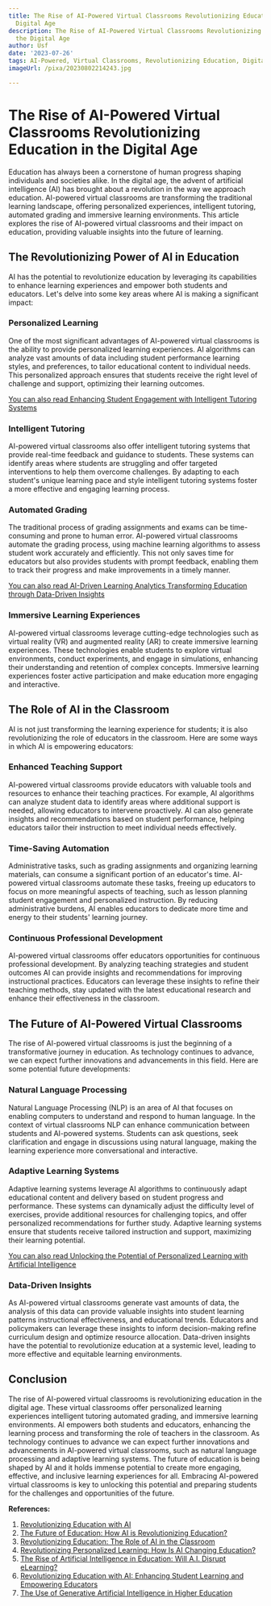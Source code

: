 ```yaml
---
title: The Rise of AI-Powered Virtual Classrooms Revolutionizing Education in the
  Digital Age
description: The Rise of AI-Powered Virtual Classrooms Revolutionizing Education in
  the Digital Age
author: Usf
date: '2023-07-26'
tags: AI-Powered, Virtual Classrooms, Revolutionizing Education, Digital Age
imageUrl: /pixa/20230802214243.jpg

---
```

# The Rise of AI-Powered Virtual Classrooms Revolutionizing Education in the Digital Age

Education has always been a cornerstone of human  progress shaping individuals and societies alike. In the digital age,  the advent of artificial intelligence  (AI) has brought  about a revolution in the way we approach education. AI-powered virtual classrooms are transforming the traditional learning landscape,  offering personalized experiences, intelligent tutoring,  automated grading and immersive  learning environments. This article explores the rise of AI-powered virtual classrooms and their impact on education,  providing valuable insights into the future of learning.

## The Revolutionizing Power of AI in Education

AI has the potential to revolutionize  education by leveraging its capabilities to enhance learning experiences  and empower both students and educators.  Let's delve into some key areas where AI is making a significant impact:

### Personalized Learning

One of the  most significant advantages of AI-powered virtual classrooms is  the ability to provide personalized learning experiences. AI algorithms can analyze vast amounts of data including student performance  learning styles, and preferences, to tailor educational content to  individual needs. This personalized approach ensures that students  receive the right level of  challenge and support, optimizing their learning  outcomes.

[You can also read Enhancing  Student Engagement with Intelligent Tutoring Systems](Enhancing%20Student%20Engagement%20with%20Intelligent%20Tutoring%20Systems)


### Intelligent Tutoring

AI-powered virtual classrooms also offer intelligent tutoring systems that provide real-time feedback and guidance  to students. These systems can identify areas where students are struggling and offer targeted interventions to help them overcome  challenges. By adapting to each student's unique learning pace and style intelligent  tutoring systems foster a more effective and engaging learning process.

### Automated  Grading

The traditional process of grading assignments  and exams can be  time-consuming  and prone to  human error. AI-powered virtual classrooms automate the grading  process,  using machine learning algorithms to assess student work accurately and efficiently. This not only saves time for educators but  also provides students with prompt feedback, enabling them  to track their progress  and make improvements in a timely manner.

[You  can also read AI-Driven Learning Analytics Transforming Education through Data-Driven Insights](AI-Driven%20Learning%20Analytics%20Transforming%20Education%20through%20Data-Driven%20Insights)


### Immersive Learning Experiences

AI-powered virtual classrooms leverage cutting-edge technologies such  as virtual reality (VR) and augmented  reality (AR) to  create immersive learning experiences.  These technologies enable students to explore  virtual environments, conduct experiments, and engage in simulations, enhancing their understanding and retention of complex concepts. Immersive learning experiences foster active participation and make education more engaging  and interactive.

## The Role of AI in the Classroom

AI is not just transforming the learning experience for students;  it is also revolutionizing the role of educators in the classroom. Here are some ways in which AI is empowering educators:

### Enhanced Teaching Support

AI-powered virtual classrooms provide educators with valuable tools and resources to enhance their teaching practices. For example, AI  algorithms can  analyze student data to  identify areas where additional support is  needed, allowing  educators to intervene proactively. AI can also generate insights and recommendations  based on student  performance,  helping educators tailor their instruction to meet  individual needs effectively.

### Time-Saving Automation

Administrative tasks,  such as grading assignments and organizing learning  materials, can consume a significant portion of an educator's time. AI-powered virtual classrooms automate these tasks, freeing up educators to focus on more meaningful aspects of teaching, such as  lesson planning student engagement and personalized instruction. By reducing administrative burdens, AI enables educators to  dedicate more time  and energy to  their students' learning journey.

### Continuous Professional Development

AI-powered virtual classrooms offer educators opportunities for continuous professional development. By  analyzing teaching strategies  and student outcomes AI can  provide insights and recommendations for improving instructional practices. Educators can leverage these  insights to refine their  teaching methods, stay updated with  the latest educational research and enhance their effectiveness in the classroom.

##  The Future  of AI-Powered Virtual Classrooms

The rise of AI-powered virtual classrooms is just  the beginning  of a transformative journey in education. As technology continues to advance, we can expect further innovations and advancements in this field. Here are some  potential future developments:

### Natural  Language Processing

Natural Language Processing (NLP) is an area of AI that focuses on enabling computers to understand and respond to human language. In the context  of virtual classrooms NLP can enhance communication between  students and AI-powered systems. Students  can ask  questions, seek clarification and engage in discussions using natural language, making the learning experience more conversational and interactive.

### Adaptive Learning Systems

Adaptive learning systems leverage AI algorithms to continuously adapt educational content and  delivery based on student progress and performance.  These  systems can dynamically adjust the difficulty  level of exercises, provide additional resources for challenging topics, and offer personalized recommendations for further study. Adaptive learning systems ensure that students receive tailored instruction  and  support, maximizing their learning potential.

[You can also read Unlocking the Potential  of Personalized Learning with Artificial Intelligence](Unlocking%20the%20Potential%20of%20Personalized%20Learning%20with%20Artificial%20Intelligence)


### Data-Driven Insights

As AI-powered virtual classrooms  generate vast  amounts of data,  the analysis of this data can provide valuable insights into  student learning patterns instructional effectiveness, and educational trends. Educators and policymakers  can leverage these insights to inform decision-making refine curriculum  design and optimize resource allocation.  Data-driven insights have the potential to revolutionize  education at a  systemic level, leading to more effective and equitable  learning environments.

## Conclusion

The  rise of AI-powered virtual classrooms is revolutionizing education in the digital age. These virtual classrooms  offer personalized learning experiences intelligent tutoring automated grading, and immersive learning environments. AI empowers both students and educators, enhancing the learning process and transforming the role of teachers in the classroom. As technology continues to advance we can expect further innovations and advancements in AI-powered virtual classrooms, such as natural language processing and adaptive learning systems. The future of education  is being shaped by AI and it holds immense potential to  create more engaging, effective, and inclusive learning experiences for all. Embracing  AI-powered virtual classrooms is key to  unlocking this potential and  preparing students for the challenges and opportunities of the future.

**References:**

1. [Revolutionizing Education  with AI](https://medium.com/leading-learning-lab/revolutionizing-education-with-ai-6e8c45c674ea)
2. [The Future of Education: How AI is Revolutionizing Education?](https://www.linkedin.com/pulse/future-education-how-ai-revolutionizing-swapnil-dharmadhikari)
3. [Revolutionizing Education: The Role of AI in the Classroom](https://www.analyticsinsight.net/revolutionizing-education-the-role-of-ai-in-the-classroom/)
4. [Revolutionizing Personalized Learning:  How Is AI  Changing Education?](https://www.graygroupintl.com/blog/how-is-ai-changing-education)
5. [The  Rise of Artificial Intelligence in  Education: Will A.I. Disrupt eLearning?](https://www.learnworlds.com/artificial-intelligence-in-education/)
6. [Revolutionizing Education  with AI: Enhancing Student Learning and Empowering Educators](https://www.aiplusinfo.com/blog/revolutionizing-education-with-ai-enhancing-student-learning-and-empowering-educators/)
7. [The Use of Generative Artificial Intelligence in Higher Education](https://ehe.osu.edu/news/listing/use-generative-artificial-intelligence-higher-education)